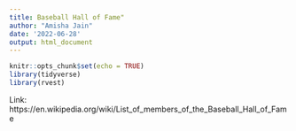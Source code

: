 ```yaml
---
title: Baseball Hall of Fame"
author: "Amisha Jain"
date: '2022-06-28'
output: html_document
---
```


```r
knitr::opts_chunk$set(echo = TRUE)
library(tidyverse)
library(rvest)
```

Link: https://en.wikipedia.org/wiki/List_of_members_of_the_Baseball_Hall_of_Fame

```r

```

